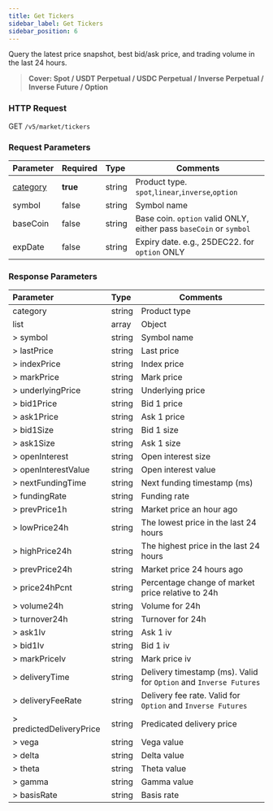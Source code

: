 ```yaml
---
title: Get Tickers
sidebar_label: Get Tickers
sidebar_position: 6
---
```


Query the latest price snapshot, best bid/ask price, and trading volume in the last 24 hours.
> **Cover: Spot / USDT Perpetual / USDC Perpetual / Inverse Perpetual / Inverse Future / Option**


### HTTP Request
GET `/v5/market/tickers`

### Request Parameters
| Parameter | Required | Type | Comments|
|:----- |:-------|:-----|------ |
|[category](../enum#category) |**true** |string |Product type. `spot`,`linear`,`inverse`,`option` |
|symbol |false |string |Symbol name |
|baseCoin |false |string |Base coin. `option` valid ONLY, either pass `baseCoin` or `symbol`|
|expDate |false |string |Expiry date. e.g., 25DEC22. for `option` ONLY|

### Response Parameters
| Parameter | Type | Comments|
|:----- |:-----|----- |
|category |string |Product type |
|list |array |Object |
|> symbol |string |Symbol name |
|> lastPrice |string |Last price |
|> indexPrice |string |Index price |
|> markPrice |string |Mark price |
|> underlyingPrice |string |Underlying price |
|> bid1Price |string |Bid 1 price |
|> ask1Price |string |Ask 1 price |
|> bid1Size |string |Bid 1 size |
|> ask1Size |string |Ask 1 size |
|> openInterest |string |Open interest size |
|> openInterestValue |string |Open interest value |
|> nextFundingTime |string |Next funding timestamp (ms) |
|> fundingRate |string |Funding rate |
|> prevPrice1h |string |Market price an hour ago |
|> lowPrice24h |string |The lowest price in the last 24 hours |
|> highPrice24h |string |The highest price in the last 24 hours |
|> prevPrice24h |string |Market price 24 hours ago |
|> price24hPcnt |string |Percentage change of market price relative to 24h |
|> volume24h |string |Volume for 24h |
|> turnover24h |string |Turnover for 24h |
|> ask1Iv |string |Ask 1 iv |
|> bid1Iv |string |Bid 1 iv |
|> markPriceIv |string |Mark price iv |
|> deliveryTime |string |Delivery timestamp (ms). Valid for `Option` and `Inverse Futures` |
|> deliveryFeeRate |string |Delivery fee rate. Valid for `Option` and `Inverse Futures` |
|> predictedDeliveryPrice |string |Predicated delivery price |
|> vega |string |Vega value |
|> delta |string |Delta value |
|> theta |string |Theta value |
|> gamma |string |Gamma value |
|> basisRate |string |Basis rate |
